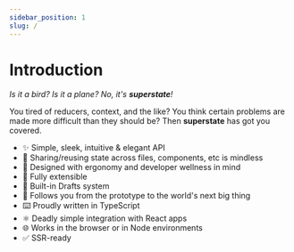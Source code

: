 ```yaml
---
sidebar_position: 1
slug: /
---
```



# Introduction

*Is it a bird? Is it a plane? No, it's **superstate**!*

You tired of reducers, context, and the like? You think certain problems are made more difficult than they should be?
Then **superstate** has got you covered.

- ✨ Simple, sleek, intuitive & elegant API
- 🤯 Sharing/reusing state across files, components, etc is mindless
- 📐 Designed with ergonomy and developer wellness in mind
- 🧩 Fully extensible
- 📝 Built-in Drafts system
- 🤘 Follows you from the prototype to the world's next big thing
- ⌨️ Proudly written in TypeScript
- ⚛️ Deadly simple integration with React apps
- 🌐 Works in the browser or in Node environments
- ✅ SSR-ready

<IntroCards/>

